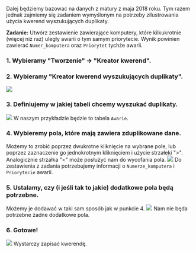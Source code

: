 Dalej będziemy bazować na danych z matury z maja 2018 roku. Tym razem jednak zajmiemy się zadaniem wymyślonym na potrzeby zilustrowania użycia kwerend wyszukujących duplikaty.
<br/>

**Zadanie:** Utwórz zestawienie zawierające komputery, które kilkukrotnie (więcej niż raz) uległy awarii o tym samym priorytecie. Wynik powinien zawierać `Numer_komputera` oraz `Priorytet` tychże awarii.

### 1. Wybieramy "Tworzenie" -> "Kreator kwerend".
### 2. Wybieramy "Kreator kwerend wyszukujących duplikaty".
![](https://i.imgur.com/dGz7m2r.png)
### 3. Definiujemy w jakiej tabeli chcemy wyszukać duplikaty.
![](https://i.imgur.com/UoD9dvu.png)
W naszym przykładzie będzie to tabela `Awarie`.
### 4. Wybieremy pola, które mają zawiera zduplikowane dane.
Możemy to zrobić poprzez dwukrotne kliknięcie na wybrane pole, lub poprzez zaznaczenie go jednokrotnym kliknięciem i użycie strzałeki ">". Analogicznie strzałka "<" może posłużyć nam do wycofania pola.
![](https://i.imgur.com/iZf87Zk.png)
Do zestawienia z zadania potrzebujemy informacji o `Numerze_komputera` i `Priorytecie` awarii.
### 5. Ustalamy, czy (i jeśli tak to jakie) dodatkowe pola będą potrzebne.
Możemy je dodawać w taki sam sposób jak w punkcie 4.
![](https://i.imgur.com/ftSkLyU.png)
Nam nie będa potrzebne żadne dodatkowe pola.

### 6. Gotowe!
![](https://i.imgur.com/L2bprt8.png)
Wystarczy zapisać kwerendę.